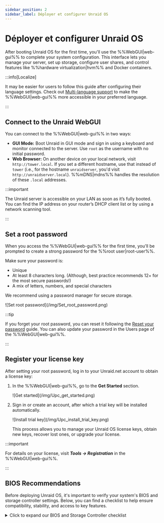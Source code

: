 ```yaml
---
sidebar_position: 2
sidebar_label: Déployer et configurer Unraid OS
---
```


# Déployer et configurer Unraid OS

After booting Unraid OS for the first time, you'll use the %%WebGUI|web-gui%% to complete your system configuration. This interface lets you manage your server, set up storage, configure user shares, and control features like %%hardware virtualization|hvm%% and Docker containers.

:::info\[Localize]

It may be easier for users to follow this guide after configuring their language settings.  Check out [Multi-language support](../../using-unraid-to/customize-your-experience/multi-language-support.mdx) to make the %%WebGUI|web-gui%% more accessible in your preferred language.

:::

## Connect to the Unraid WebGUI

You can connect to the %%WebGUI|web-gui%% in two ways:

- **GUI Mode:** Boot Unraid in GUI mode and sign in using a keyboard and monitor connected to the server. Use `root` as the username with no initial password.
- **Web Browser:** On another device on your local network, visit `http://tower.local`. If you set a different hostname, use that instead of `tower` (i.e., for the hostname `unraidserver`, you'd visit `http://unraidserver.local`). %%mDNS|mdns%% handles the resolution of these `.local` addresses.

:::important

The Unraid server is accessible on your LAN as soon as it’s fully booted. You can find the IP address on your router’s DHCP client list or by using a network scanning tool.

:::

## Set a root password

When you access the %%WebGUI|web-gui%% for the first time, you'll be prompted to create a strong password for the %%root user|root-user%%.

Make sure your password is:

- Unique
- At least 8 characters long.  (Although, best practice recommends 12+ for the most secure passwords!)
- A mix of letters, numbers, and special characters

We recommend using a password manager for secure storage.

<div style={{ margin: 'auto', maxWidth: '300px'}}>
  ![Set root password](/img/Set_root_password.png)
</div>

:::tip

If you forget your root password, you can reset it following the [Reset your password](../../system-administration/secure-your-server/user-management.mdx#reset-your-password) guide. You can also update your password in the Users page of the %%WebGUI|web-gui%%.

:::

## Register your license key

After setting your root password, log in to your Unraid.net account to obtain a license key:

1. In the %%WebGUI|web-gui%%, go to the **Get Started** section.

   <div style={{ margin: 'auto', maxWidth: '500px'}}>
     ![Get started](/img/Upc_get_started.png)
   </div>

2. Sign in or create an account, after which a trial key will be installed automatically.

   <div style={{ margin: 'auto', maxWidth: '500px'}}>
     ![Install trial key](/img/Upc_install_trial_key.png)
   </div>

   This process allows you to manage your Unraid OS license keys, obtain new keys, recover lost ones, or upgrade your license.

:::important

For details on your license, visit ***Tools → Registration*** in the %%WebGUI|web-gui%%.

:::

## BIOS Recommendations

Before deploying Unraid OS, it's important to verify your system's BIOS and storage controller settings. Below, you can find a checklist to help ensure compatibility, stability, and access to key features.

<details>
  <summary>Click to expand our BIOS and Storage Controller checklist</summary>

  Proper BIOS and storage controller configuration is vital for a stable Unraid OS deployment. Use this checklist before your first boot.

  ### Basic Settings

  ✅ Set the USB flash drive as the primary boot device.\
  ✅ Configure the storage controller to **%%AHCI|ahci%%** mode with SATA connections.\
  ✅ Set the controller to **%%HBA mode|hba-mode%%** (not **%%RAID|raid%%**).\
  ✅ Disable **Secure Boot** as it is not supported by Unraid OS.

  ### Advanced Settings

  ✅ Enable **%%hardware virtualization|hvm%%** features (e.g., **%%Intel VT-x|intel-vt-x%%** or **%%AMD-V|amd-v%%**) for **%%virtual machines (VMs)|vm%%**.\
  ✅ Enable **%%IOMMU|iommu%%** support (Intel VT-d or AMD-Vi) for PCI device assignment to VMs.

  ### Troubleshooting Tips

  If Unraid OS does not boot, try:

  ✅ Adjusting the boot order to: **Forced-FDD**, **USB-HDD**, **USB-ZIP**.\
  ✅ Disabling USB 2.0/3.0 support.\
  ✅ Toggling any Fast Boot features.\
  ✅ Toggling USB keyboard support.

  For further assistance, visit the [Unraid general support forum](https://forums.unraid.net/).

  :::important
  Many motherboards limit boot device selection to 12 hard drives. If your USB flash drive is recognized as a hard drive, you may not be able to boot from it after installing 12 physical hard drives. Configure the BIOS to treat the flash drive as a removable device whenever possible.

  If using an add-on HBA, you may be able to disable INT 13h support to prevent its connected drives from appearing in the bootable devices list, helping to stay within the 12-drive limit.
  :::
</details>
